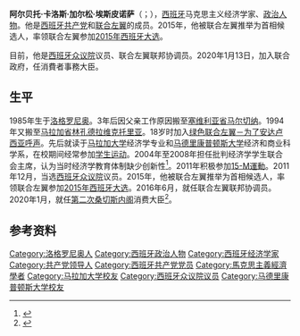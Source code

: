 {{西班牙语姓名|加尔松|埃斯皮诺萨}}
{{Infobox officeholder
|name             = 阿尔贝托·加尔松
|native_name      = Alberto Garzón
|image            = (Alberto Garzón) 1 de mayo de 2017 IMG 7178 (34368587856) (cropped).jpg
|caption          = 2017年马德里[[国际劳动节|国际劳动节]]照片
|office           = 西班牙消费大臣
|term_start       = 2020年1月13日
|predecessor      = [[玛丽亚·路易莎·卡塞多|玛丽亚·路易莎·卡塞多]]<br/>{{small|（卫生、消费和社会福利）}}
|monarch          = [[費利佩六世|費利佩六世]]
|primeminister    = [[佩德羅·桑切斯|佩德羅·桑切斯]]
|office1          = [[联合左翼_(西班牙)|联合左翼]]联邦协调员
|term_start1      = 2016年6月4日
|term_end1        =
|predecessor1     = [[卡约·拉腊|卡约·拉腊]]
|successor1       =
|office4          = [[眾議院_(西班牙)|西班牙众议院]]议员
|term_start4      = 2019年5月21日
|constituency4    = 马拉加
|term_start5      = 2016年1月13日
|term_end5        = 2019年5月21日
|constituency5    = 马德里
|term_start6      = 2011年12月13日
|term_end6        = 2016年1月13日
|constituency6    = 马拉加
|birth_name       = 
|birth_date       = {{birth date and age|1985|10|9|df=y}}
|birth_place      = {{ESP}}[[洛格罗尼奥|洛格罗尼奥]]
|death_date       =
|death_place      =
|party            = [[西班牙共产党|西班牙共产党]]<br/>[[联合左翼_(西班牙)|联合左翼]]
|spouse           = 安娜·鲁易斯（2017年结婚）
|children         = 1
|alma_mater       = [[马拉加大学|马拉加大学]]
|signature        = Alberto_Garzón_signature.svg
}}
'''阿尔贝托·卡洛斯·加尔松·埃斯皮诺萨'''（{{lang-es|Alberto Carlos Garzón Espinosa}}；{{bd|1985年|10月9日||catIdx=Garzon}}），[[西班牙|西班牙]]马克思主义经济学家、[[政治人物|政治人物]]。他是[[西班牙共产党|西班牙共产党]]和[[联合左翼_(西班牙)|联合左翼]]的成员。2015年，他被联合左翼推举为首相候选人，率领联合左翼参加[[2015年西班牙大选|2015年西班牙大选]]。

目前，他是[[眾議院_(西班牙)|西班牙众议院]]议员、联合左翼联邦协调员。2020年1月13日，加入联合政府，任消費者事務大臣。
==生平==
1985年生于[[洛格罗尼奥|洛格罗尼奥]]。3年后因父亲工作原因搬至[[塞维利亚省|塞维利亚省]][[马尔切纳|马尔切纳]]。1994年又搬至[[马拉加省|马拉加省]][[林孔德拉维克托里亚|林孔德拉维克托里亚]]。18岁时加入[[绿色联合左翼－为了安达卢西亚呼声|绿色联合左翼－为了安达卢西亚呼声]]。先后就读于[[马拉加大学|马拉加大学]]经济学专业和[[马德里康普顿斯大学|马德里康普顿斯大学]]经济和商业科学系，在校期间经常参加[[学生运动|学生运动]]。2004年至2008年担任批判经济学学生联合会主席，认为当时经济学教育体制缺少创新性<ref>{{cite web |title=Un líder precoz |url=https://www.diariosur.es/malaga/201411/30/lider-precoz-20141130231608.html |publisher=Sur |language=es |date=2014-12-01 |access-date=2020-06-11 |archive-date=2021-05-12 |archive-url=https://web.archive.org/web/20210512104907/https://www.diariosur.es/malaga/201411/30/lider-precoz-20141130231608.html |dead-url=no }}</ref>。2011年积极参加[[15-M運動|15-M運動]]。2011年12月，当选[[眾議院_(西班牙)|西班牙众议院]]议员。2015年，他被联合左翼推举为首相候选人，率领联合左翼参加[[2015年西班牙大选|2015年西班牙大选]]。2016年6月，就任联合左翼联邦协调员。2020年1月，就任[[第二次桑切斯内阁|第二次桑切斯内阁]]消费大臣<ref>{{Cite web|url=https://boe.es/buscar/doc.php?id=BOE-A-2020-416|title=Real Decreto 8/2020, de 12 de enero, por el que se nombran Ministros del Gobierno|date=2020-01-13|website=[[西班牙国家官方公报|BOE]]|language=es|access-date=2020-04-18|archive-date=2020-06-11|archive-url=https://web.archive.org/web/20200611052340/https://boe.es/buscar/doc.php?id=BOE-A-2020-416|dead-url=no}}</ref>。
==参考资料==
{{Reflist}}
{{第二次桑切斯内阁}}
{{Authority control}}

{{DEFAULTSORT:Garzon, Alberto}}
[[Category:洛格罗尼奥人|Category:洛格罗尼奥人]]
[[Category:西班牙政治人物|Category:西班牙政治人物]]
[[Category:西班牙经济学家|Category:西班牙经济学家]]
[[Category:共产党领导人|Category:共产党领导人]]
[[Category:西班牙共产党党员|Category:西班牙共产党党员]]
[[Category:馬克思主義經濟學者|Category:馬克思主義經濟學者]]
[[Category:马拉加大学校友|Category:马拉加大学校友]]
[[Category:西班牙众议院议员|Category:西班牙众议院议员]]
[[Category:马德里康普顿斯大学校友|Category:马德里康普顿斯大学校友]]